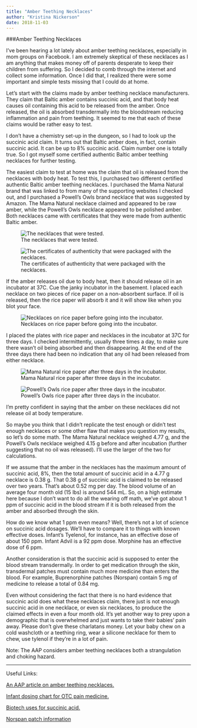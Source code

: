 ```yaml
---
title: "Amber Teething Necklaces"
author: "Kristina Nickerson"
date: 2018-11-03
---
```

###Amber Teething Necklaces

I've been hearing a lot lately about amber teething necklaces, especially in mom groups on Facebook. I am extremely skeptical of these necklaces as I am anything that makes money off of parents desperate to keep their children from suffering. So I decided to comb through the internet and collect some information. Once I did that, I realized there were some important and simple tests missing that I could do at home.

Let's start with the claims made by amber teething necklace manufacturers. They claim that Baltic amber contains succinic acid, and that body heat causes oil containing this acid to be released from the amber. Once released, the oil is absorbed transdermally into the bloodstream reducing inflammation and pain from teething. It seemed to me that each of these claims would be rather easy to test. 

I don't have a chemistry set-up in the dungeon, so I had to look up the succinic acid claim. It turns out that Baltic amber does, in fact, contain succinic acid. It can be up to 8% succinic acid. Claim number one is totally true. So I got myself some certified authentic Baltic amber teething necklaces for further testing.

The easiest claim to test at home was the claim that oil is released from the necklaces with body heat. To test this, I purchased two different certified authentic Baltic amber teething necklaces. I purchased the Mama Natural brand that was linked to from many of the supporting websites I checked out, and I purchased a Powell's Owls brand necklace that was suggested by Amazon. The Mama Natural necklace claimed and appeared to be raw amber, while the Powell's Owls necklace appeared to be polished amber. Both necklaces came with certificates that they were made from authentic Baltic amber.

![The necklaces that were tested.](/post/2018-11-03-amber-necklaces-files/necklaces02.JPG)

![The certificates of authenticity that were packaged with the necklaces.](/post/2018-11-03-amber-necklaces-files/certificates.JPG)

If the amber releases oil due to body heat, then it should release oil in an incubator at 37C. Cue the janky incubator in the basement. I placed each necklace on two pieces of rice paper on a non-absorbent surface. If oil is released, then the rice paper will absorb it and it will show like when you blot your face.

![Necklaces on rice paper before going into the incubator.](/post/2018-11-03-amber-necklaces-files/onrice.JPG)

I placed the plates with rice paper and necklaces in the incubator at 37C for three days. I checked intermittently, usually three times a day, to make sure there wasn't oil being absorbed and then disappearing. At the end of the three days there had been no indication that any oil had been released from either necklace.

![Mama Natural rice paper after three days in the incubator.](/post/2018-11-03-amber-necklaces-files/mnrice.JPG)

![Powell's Owls rice paper after three days in the incubator.](/post/2018-11-03-amber-necklaces-files/porice.JPG)

I'm pretty confident in saying that the amber on these necklaces did not release oil at body temperature. 

So maybe you think that I didn't replicate the test enough or didn't test enough necklaces or some other flaw that makes you question my results, so let's do some math. The Mama Natural necklace weighed 4.77 g, and the Powell's Owls necklace weighed 4.15 g before and after incubation (further suggesting that no oil was released). I'll use the larger of the two for calculations. 

If we assume that the amber in the necklaces has the maximum amount of succinic acid, 8%, then the total amount of succinic acid in a 4.77 g necklace is 0.38 g. That 0.38 g of succinic acid is claimed to be released over two years. That's about 0.52 mg per day. The blood volume of an average four month old (15 lbs) is around 544 mL. So, on a high estimate here because I don't want to do all the wearing off math, we've got about 1 ppm of succinic acid in the blood stream if it is both released from the amber and absorbed through the skin.

How do we know what 1 ppm even means? Well, there's not a lot of science on succinic acid dosages. We'll have to compare it to things with known effective doses. Infant's Tyelenol, for instance, has an effective dose of about 150 ppm. Infant Advil is a 92 ppm dose. Morphine has an effective dose of 6 ppm.

Another consideration is that the succinic acid is supposed to enter the blood stream transdermally. In order to get medication through the skin, transdermal patches must contain much more medicine than enters the blood. For example, Buprenorphine patches (Norspan) contain 5 mg of medicine to release a total of 0.84 mg.

Even without considering the fact that there is no hard evidence that succinic acid does what these necklaces claim, there just is not enough succinic acid in one necklace, or even six necklaces, to produce the claimed effects in even a four month old. It's yet another way to prey upon a demographic that is overwhelmed and just wants to take their babies' pain away. Please don't give these charlatans money. Let your baby chew on a cold washcloth or a teething ring, wear a silicone necklace for them to chew, use tylenol if they're in a lot of pain. 

Note: The AAP considers amber teething necklaces both a strangulation and choking hazard.

---

Useful Links:

[An AAP article on amber teething necklaces.](https://www.healthychildren.org/English/ages-stages/baby/teething-tooth-care/Pages/Amber-Teething-Necklaces.aspx)

[Infant dosing chart for OTC pain medicine.](http://www.communitypeds.com/medication-dosing.html)

[Biotech uses for succinic acid.](https://link.springer.com/article/10.1007/s002530051431)

[Norspan patch information](http://www.medsafe.govt.nz/profs/Datasheet/n/Norspanpatch.pdf)
